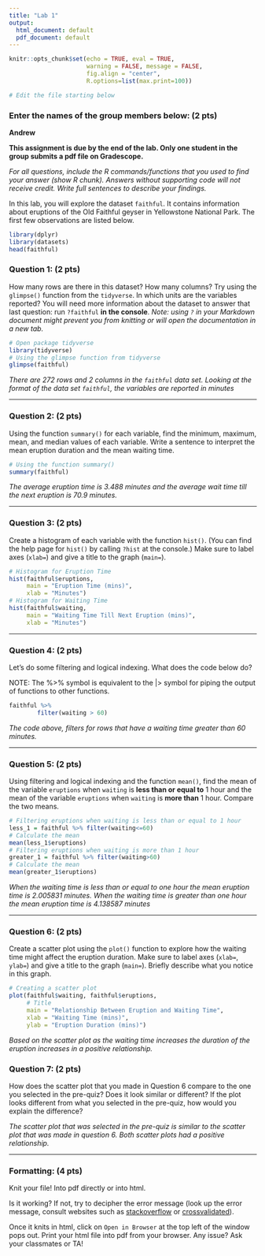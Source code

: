 ```yaml
---
title: "Lab 1"
output:
  html_document: default
  pdf_document: default
---
```


```r
knitr::opts_chunk$set(echo = TRUE, eval = TRUE,  
                      warning = FALSE, message = FALSE, 
                      fig.align = "center",
                      R.options=list(max.print=100))

# Edit the file starting below
```

### Enter the names of the group members below: (2 pts)
**Andrew**


**This assignment is due by the end of the lab. Only one student in the group submits a pdf file on Gradescope.**

*For all questions, include the R commands/functions that you used to find your answer (show R chunk). Answers without supporting code will not receive credit. Write full sentences to describe your findings.*

In this lab, you will explore the dataset `faithful`. It contains information about eruptions of the Old Faithful geyser in Yellowstone National Park. The first few observations are listed below.

```r
library(dplyr)
library(datasets)
head(faithful)
```

### Question 1: (2 pts)

How many rows are there in this dataset? How many columns? Try using the `glimpse()` function from the `tidyverse`. In which units are the variables reported? You will need more information about the dataset to answer that last question: run `?faithful` **in the console**. *Note: using `?` in your Markdown document might prevent you from knitting or will open the documentation in a new tab.*

```r
# Open package tidyverse
library(tidyverse)
# Using the glimpse function from tidyverse
glimpse(faithful)
```

*There are 272 rows and 2 columns in the `faithful` data set. Looking at the format of the data set `faithful`, the variables are reported in minutes*

------------------------------------------------------------------------

### Question 2: (2 pts)

Using the function `summary()` for each variable, find the minimum, maximum, mean, and median values of each variable. Write a sentence to interpret the mean eruption duration and the mean waiting time. 

```r
# Using the function summary()
summary(faithful)
```

*The average eruption time is 3.488 minutes and the average wait time till the next eruption is 70.9 minutes.*

------------------------------------------------------------------------

### Question 3: (2 pts)

Create a histogram of each variable with the function `hist()`. (You can find the help page for `hist()` by calling `?hist` at the console.) Make sure to label axes (`xlab=`) and give a title to the graph (`main=`).

```r
# Histogram for Eruption Time
hist(faithful$eruptions,
     main = "Eruption Time (mins)",
     xlab = "Minutes")
# Histogram for Waiting Time
hist(faithful$waiting,
     main = "Waiting Time Till Next Eruption (mins)",
     xlab = "Minutes")
```

------------------------------------------------------------------------

### Question 4: (2 pts)

Let's do some filtering and logical indexing. What does the code below do?

NOTE: The %>% symbol is equivalent to the |> symbol for piping the output of functions to other functions.

```r
faithful %>%
        filter(waiting > 60) 
```

*The code above, filters for rows that have a waiting time greater than 60 minutes.*

------------------------------------------------------------------------

### Question 5: (2 pts)

Using filtering and logical indexing and the function `mean()`, find the mean of the variable `eruptions` when `waiting` is **less than or equal to** 1 hour and the mean of the variable `eruptions` when `waiting` is **more than** 1 hour. Compare the two means.

```r
# Filtering eruptions when waiting is less than or equal to 1 hour
less_1 = faithful %>% filter(waiting<=60)
# Calculate the mean
mean(less_1$eruptions)
# Filtering eruptions when waiting is more than 1 hour
greater_1 = faithful %>% filter(waiting>60)
# Calculate the mean
mean(greater_1$eruptions)
```

*When the waiting time is less than or equal to one hour the mean eruption time is 2.005831 minutes. When the waiting time is greater than one hour the mean eruption time is 4.138587 minutes*

------------------------------------------------------------------------

### Question 6: (2 pts)

Create a scatter plot using the `plot()` function to explore how the waiting time might affect the eruption duration. Make sure to label axes (`xlab=`, `ylab=`) and give a title to the graph (`main=`). Briefly describe what you notice in this graph.

```r
# Creating a scatter plot
plot(faithful$waiting, faithful$eruptions,
     # Title
     main = "Relationship Between Eruption and Waiting Time",
     xlab = "Waiting Time (mins)",
     ylab = "Eruption Duration (mins)")

```

*Based on the scatter plot as the waiting time increases the duration of the eruption increases in a positive relationship.*

### Question 7: (2 pts)

How does the scatter plot that you made in Question 6 compare to the one you selected in the pre-quiz? Does it look similar or different? If the plot looks different from what you selected in the pre-quiz, how would you explain the difference?

*The scatter plot that was selected in the pre-quiz is similar to the scatter plot that was made in question 6. Both scatter plots had a positive relationship.*


------------------------------------------------------------------------
### Formatting: (4 pts)

Knit your file! Into pdf directly or into html. 

Is it working? If not, try to decipher the error message (look up the error message, consult websites such as [stackoverflow](https://stackoverflow.com/) or [crossvalidated](https://stats.stackexchange.com/)). 

Once it knits in html, click on `Open in Browser` at the top left of the window pops out. Print your html file into pdf from your browser. Any issue? Ask your classmates or TA!